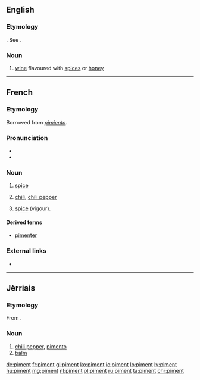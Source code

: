 ==English==

===Etymology===
{{etyl|fr|en}}. See {{term|pimento|lang=en}}.

===Noun===
{{en-noun}}

# {{context|obsolete|lang=en}} [[wine]] flavoured with [[spice]]s or [[honey]]

{{Webster 1913}}

----

==French==

===Etymology===
Borrowed from {{etyl|es|fr}} ''[[pimiento]]''.

===Pronunciation===
* {{IPA|/pi.mɑ̃/|lang=fr}}
* {{audio|Fr-piment.ogg|Audio|lang=fr}}

===Noun===
{{fr-noun|m}}

# {{context|cooking|lang=fr}} [[spice]]
# [[chili]], [[chili pepper]]
# {{context|figuratively|lang=fr}} [[spice]] (vigour).

====Derived terms====
* [[pimenter]]

===External links===
* {{R:TLFi}}

----

==Jèrriais==

===Etymology===
From {{etyl|fr|roa-jer}} {{term|piment|lang=fr}}.

===Noun===
{{roa-jer-noun|m}}

# [[chili pepper]], [[pimento]]
# [[balm]]

[[de:piment]]
[[fr:piment]]
[[gl:piment]]
[[ko:piment]]
[[io:piment]]
[[lo:piment]]
[[lv:piment]]
[[hu:piment]]
[[mg:piment]]
[[nl:piment]]
[[pl:piment]]
[[ru:piment]]
[[ta:piment]]
[[chr:piment]]